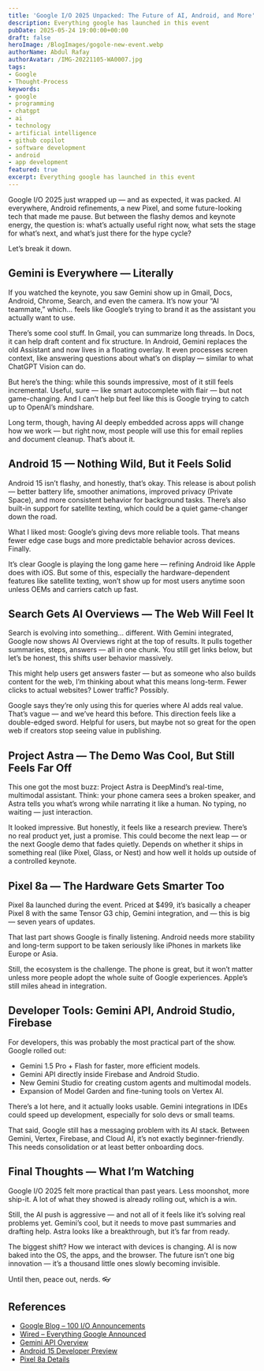 ```yaml
---
title: 'Google I/O 2025 Unpacked: The Future of AI, Android, and More'
description: Everything google has launched in this event
pubDate: 2025-05-24 19:00:00+00:00
draft: false
heroImage: /BlogImages/gogole-new-event.webp
authorName: Abdul Rafay
authorAvatar: /IMG-20221105-WA0007.jpg
tags:
- Google
- Thought-Process
keywords:
- google
- programming
- chatgpt
- ai
- technology
- artificial intelligence
- github copilot
- software development
- android
- app development
featured: true
excerpt: Everything google has launched in this event
---
```

Google I/O 2025 just wrapped up — and as expected, it was packed. AI everywhere, Android refinements, a new Pixel, and some future-looking tech that made me pause. But between the flashy demos and keynote energy, the question is: what’s actually useful right now, what sets the stage for what’s next, and what’s just there for the hype cycle?

Let’s break it down.

## Gemini is Everywhere — Literally

If you watched the keynote, you saw Gemini show up in Gmail, Docs, Android, Chrome, Search, and even the camera. It’s now your “AI teammate,” which… feels like Google’s trying to brand it as the assistant you actually want to use.

There’s some cool stuff. In Gmail, you can summarize long threads. In Docs, it can help draft content and fix structure. In Android, Gemini replaces the old Assistant and now lives in a floating overlay. It even processes screen context, like answering questions about what’s on display — similar to what ChatGPT Vision can do.

But here’s the thing: while this sounds impressive, most of it still feels incremental. Useful, sure — like smart autocomplete with flair — but not game-changing. And I can’t help but feel like this is Google trying to catch up to OpenAI’s mindshare.

Long term, though, having AI deeply embedded across apps will change how we work — but right now, most people will use this for email replies and document cleanup. That’s about it.

## Android 15 — Nothing Wild, But it Feels Solid

Android 15 isn’t flashy, and honestly, that’s okay. This release is about polish — better battery life, smoother animations, improved privacy (Private Space), and more consistent behavior for background tasks. There’s also built-in support for satellite texting, which could be a quiet game-changer down the road.

What I liked most: Google’s giving devs more reliable tools. That means fewer edge case bugs and more predictable behavior across devices. Finally.

It’s clear Google is playing the long game here — refining Android like Apple does with iOS. But some of this, especially the hardware-dependent features like satellite texting, won’t show up for most users anytime soon unless OEMs and carriers catch up fast.

## Search Gets AI Overviews — The Web Will Feel It

Search is evolving into something… different. With Gemini integrated, Google now shows AI Overviews right at the top of results. It pulls together summaries, steps, answers — all in one chunk. You still get links below, but let’s be honest, this shifts user behavior massively.

This might help users get answers faster — but as someone who also builds content for the web, I’m thinking about what this means long-term. Fewer clicks to actual websites? Lower traffic? Possibly.

Google says they’re only using this for queries where AI adds real value. That’s vague — and we’ve heard this before. This direction feels like a double-edged sword. Helpful for users, but maybe not so great for the open web if creators stop seeing value in publishing.

## Project Astra — The Demo Was Cool, But Still Feels Far Off

This one got the most buzz: Project Astra is DeepMind’s real-time, multimodal assistant. Think: your phone camera sees a broken speaker, and Astra tells you what’s wrong while narrating it like a human. No typing, no waiting — just interaction.

It looked impressive. But honestly, it feels like a research preview. There’s no real product yet, just a promise. This could become the next leap — or the next Google demo that fades quietly. Depends on whether it ships in something real (like Pixel, Glass, or Nest) and how well it holds up outside of a controlled keynote.

## Pixel 8a — The Hardware Gets Smarter Too

Pixel 8a launched during the event. Priced at $499, it’s basically a cheaper Pixel 8 with the same Tensor G3 chip, Gemini integration, and — this is big — seven years of updates.

That last part shows Google is finally listening. Android needs more stability and long-term support to be taken seriously like iPhones in markets like Europe or Asia.

Still, the ecosystem is the challenge. The phone is great, but it won’t matter unless more people adopt the whole suite of Google experiences. Apple’s still miles ahead in integration.

## Developer Tools: Gemini API, Android Studio, Firebase

For developers, this was probably the most practical part of the show. Google rolled out:

* Gemini 1.5 Pro + Flash for faster, more efficient models.
* Gemini API directly inside Firebase and Android Studio.
* New Gemini Studio for creating custom agents and multimodal models.
* Expansion of Model Garden and fine-tuning tools on Vertex AI.

There’s a lot here, and it actually looks usable. Gemini integrations in IDEs could speed up development, especially for solo devs or small teams.

That said, Google still has a messaging problem with its AI stack. Between Gemini, Vertex, Firebase, and Cloud AI, it’s not exactly beginner-friendly. This needs consolidation or at least better onboarding docs.

## Final Thoughts — What I’m Watching

Google I/O 2025 felt more practical than past years. Less moonshot, more ship-it. A lot of what they showed is already rolling out, which is a win.

Still, the AI push is aggressive — and not all of it feels like it’s solving real problems yet. Gemini’s cool, but it needs to move past summaries and drafting help. Astra looks like a breakthrough, but it’s far from ready.

The biggest shift? How we interact with devices is changing. AI is now baked into the OS, the apps, and the browser. The future isn’t one big innovation — it’s a thousand little ones slowly becoming invisible.

Until then, peace out, nerds. 👓

## References

* [Google Blog – 100 I/O Announcements](https://blog.google/technology/ai/google-io-2025-all-our-announcements/)
* [Wired – Everything Google Announced](https://www.wired.com/story/everything-google-announced-at-io-2025)
* [Gemini API Overview](https://ai.google.dev/)
* [Android 15 Developer Preview](https://developer.android.com/about/versions/15)
* [Pixel 8a Details](https://store.google.com/product/pixel_8a)
